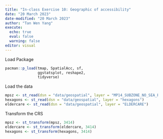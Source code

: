 ```yaml
---
title: "In-class Exercise 10: Geographic of accessibility"
date: "20 March 2023"
date-modified: "20 March 2023"
author: "Tan Wen Yang"
execute: 
  echo: true
  eval: false
  warning: false
editor: visual
---
```


Load Package

```r
pacman::p_load(tmap, SpatialAcc, sf, 
               ggstatsplot, reshape2,
               tidyverse)
```

Load the data

```r
mpsz <- st_read(dsn = "data/geospatial", layer = "MP14_SUBZONE_NO_SEA_PL")
hexagons <- st_read(dsn = "data/geospatial", layer = "hexagons")
eldercare <- st_read(dsn = "data/geospatial", layer = "ELDERCARE")
```

Transform the CRS

```r
mpsz <- st_transform(mpsz, 3414)
eldercare <- st_transform(eldercare, 3414)
hexagons <- st_transform(hexagons, 3414)
```
